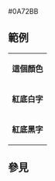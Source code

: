 <nowiki>#0A72BB</nowiki><noinclude>

== 範例 ==
{|
|- style="color:{{ {{PAGENAME}} }}"
| '''這個顏色'''
|- style="background:{{ {{PAGENAME}} }}; color:white"
| '''紅底白字'''
|- style="background:{{ {{PAGENAME}} }}; color:black"
| '''紅底黑字'''
|}

== 參見 ==
[[Category:政黨顏色模板|{{PAGENAME}}]]
</noinclude>